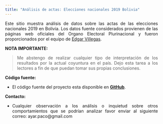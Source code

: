 ---
title: "Análisis de actas: Elecciones nacionales 2019 Bolivia"
---
<style>
body {
text-align: justify}
</style>

Este sitio muestra análisis de datos sobre las actas de las elecciones nacionales 2019 en Bolivia. Los datos fuente considerados provienen de las páginas web oficiales del Organo Electoral Plurinacional y fueron proporcionados por el equipo de [Edgar Villegas](https://twitter.com/edgarinvillegas).

__NOTA IMPORTANTE:__

> Me abstengo de realizar cualquier tipo de interpretación de los resultados por la actual coyuntura en el país. Dejo esta tarea a los lectores a fin de que puedan tomar sus propias conclusiones.

__Código fuente:__

* El código fuente del proyecto esta disponible en [__GitHub__](https://github.com/ayar-yps/analisis_actas_elecciones2019_BO).

__Contacto:__

* Cualquier observación a los análisis o inquietud sobre otros comportamientos que se podrían analizar favor enviar al siguiente correo: ayar.paco@gmail.com